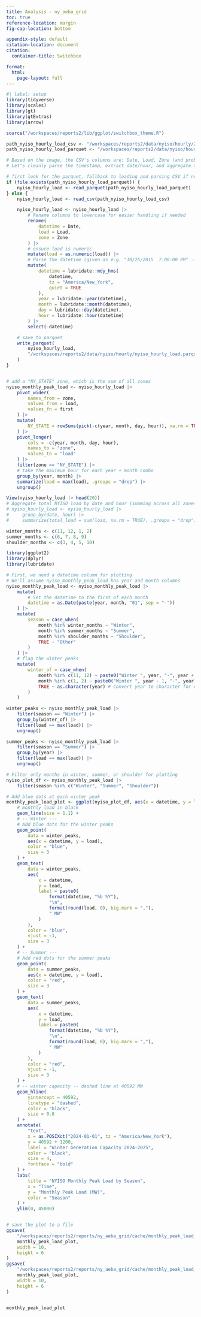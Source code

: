 ```yaml
---
title: Analysis - ny_aeba_grid
toc: true
reference-location: margin
fig-cap-location: bottom

appendix-style: default
citation-location: document
citation:
  container-title: Switchbox

format:
  html:
    page-layout: full
---
```



```r
#| label: setup
library(tidyverse)
library(scales)
library(gt)
library(gtExtras)
library(arrow)

source("/workspaces/reports2/lib/ggplot/switchbox_theme.R")
```


```r

path_nyiso_hourly_load_csv <- "/workspaces/reports2/data/nyiso/hourly/20151025-20251026 NYISO Hourly Actual Load.csv"
path_nyiso_hourly_load_parquet <- "/workspaces/reports2/data/nyiso/hourly/nyiso_hourly_load.parquet"

# Based on the image, the CSV's columns are: Date, Load, Zone (and probably more for time parsing)
# Let's cleanly parse the timestamp, extract date/hour, and aggregate total load (sum) across all zones per hour

# first look for the parquet, fallback to loading and parsing CSV if not found
if (file.exists(path_nyiso_hourly_load_parquet)) {
    nyiso_hourly_load <- read_parquet(path_nyiso_hourly_load_parquet)
} else {
    nyiso_hourly_load <- read_csv(path_nyiso_hourly_load_csv)

    nyiso_hourly_load <- nyiso_hourly_load |>
        # Rename columns to lowercase for easier handling if needed
        rename(
            datetime = Date,
            load = Load,
            zone = Zone
        ) |>
        # ensure load is numeric
        mutate(load = as.numeric(load)) |>
        # Parse the datetime (given as e.g. "10/25/2015  7:00:00 PM" -- note double space between date and hour)
        mutate(
            datetime = lubridate::mdy_hms(
                datetime,
                tz = "America/New_York",
                quiet = TRUE
            ),
            year = lubridate::year(datetime),
            month = lubridate::month(datetime),
            day = lubridate::day(datetime),
            hour = lubridate::hour(datetime)
        ) |>
        select(-datetime)

    # save to parquet
    write_parquet(
        nyiso_hourly_load,
        "/workspaces/reports2/data/nyiso/hourly/nyiso_hourly_load.parquet"
    )
}


# add a "NY_STATE" zone, which is the sum of all zones
nyiso_monthly_peak_load <- nyiso_hourly_load |>
    pivot_wider(
        names_from = zone,
        values_from = load,
        values_fn = first
    ) |>
    mutate(
        NY_STATE = rowSums(pick(-c(year, month, day, hour)), na.rm = TRUE)
    ) |>
    pivot_longer(
        cols = -c(year, month, day, hour),
        names_to = "zone",
        values_to = "load"
    ) |>
    filter(zone == "NY_STATE") |>
    # take the maximum hour for each year + month combo
    group_by(year, month) |>
    summarize(load = max(load), .groups = "drop") |>
    ungroup()

View(nyiso_hourly_load |> head(20))
# Aggregate total NYISO load by date and hour (summing across all zones)
# nyiso_hourly_load <- nyiso_hourly_load |>
#     group_by(date, hour) |>
#     summarize(total_load = sum(load, na.rm = TRUE), .groups = "drop")

```

```r
winter_months <- c(11, 12, 1, 2)
summer_months <- c(6, 7, 8, 9)
shoulder_months <- c(3, 4, 5, 10)

library(ggplot2)
library(dplyr)
library(lubridate)

# First, we need a datetime column for plotting
# We'll assume nyiso_monthly_peak_load has year and month columns
nyiso_monthly_peak_load <- nyiso_monthly_peak_load |>
    mutate(
        # Set the datetime to the first of each month
        datetime = as.Date(paste(year, month, "01", sep = "-"))
    ) |>
    mutate(
        season = case_when(
            month %in% winter_months ~ "Winter",
            month %in% summer_months ~ "Summer",
            month %in% shoulder_months ~ "Shoulder",
            TRUE ~ "Other"
        )
    ) |>
    # flag the winter peaks
    mutate(
        winter_of = case_when(
            month %in% c(11, 12) ~ paste0("Winter ", year, "-", year + 1),
            month %in% c(1, 2) ~ paste0("Winter ", year - 1, "-", year),
            TRUE ~ as.character(year) # Convert year to character for consistency
        )
    )

winter_peaks <- nyiso_monthly_peak_load |>
    filter(season == "Winter") |>
    group_by(winter_of) |>
    filter(load == max(load)) |>
    ungroup()

summer_peaks <- nyiso_monthly_peak_load |>
    filter(season == "Summer") |>
    group_by(year) |>
    filter(load == max(load)) |>
    ungroup()

# Filter only months in winter, summer, or shoulder for plotting
nyiso_plot_df <- nyiso_monthly_peak_load |>
    filter(season %in% c("Winter", "Summer", "Shoulder"))

# Add blue dots at each winter peak
monthly_peak_load_plot <- ggplot(nyiso_plot_df, aes(x = datetime, y = load)) +
    # monthly load in black
    geom_line(size = 1.1) +
    # -- Winter ---
    # Add blue dots for the winter peaks
    geom_point(
        data = winter_peaks,
        aes(x = datetime, y = load),
        color = "blue",
        size = 3
    ) +
    geom_text(
        data = winter_peaks,
        aes(
            x = datetime,
            y = load,
            label = paste0(
                format(datetime, "%b %Y"),
                "\n",
                format(round(load, 0), big.mark = ","),
                " MW"
            )
        ),
        color = "blue",
        vjust = -1,
        size = 3
    ) +
    # -- Summer ---
    # Add red dots for the summer peaks
    geom_point(
        data = summer_peaks,
        aes(x = datetime, y = load),
        color = "red",
        size = 3
    ) +
    geom_text(
        data = summer_peaks,
        aes(
            x = datetime,
            y = load,
            label = paste0(
                format(datetime, "%b %Y"),
                "\n",
                format(round(load, 0), big.mark = ","),
                " MW"
            )
        ),
        color = "red",
        vjust = -1,
        size = 3
    ) +
    # -- winter capacity -- dashed line at 40592 MW
    geom_hline(
        yintercept = 40592,
        linetype = "dashed",
        color = "black",
        size = 0.8
    ) +
    annotate(
        "text",
        x = as.POSIXct("2024-01-01", tz = "America/New_York"),
        y = 40592 + 1200,
        label = "Winter Generation Capacity 2024-2025",
        color = "black",
        size = 4,
        fontface = "bold"
    ) +
    labs(
        title = "NYISO Monthly Peak Load by Season",
        x = "Time",
        y = "Monthly Peak Load (MW)",
        color = "Season"
    ) +
    ylim(0, 45000)


# save the plot to a file
ggsave(
    "/workspaces/reports2/reports/ny_aeba_grid/cache/monthly_peak_load_plot.png",
    monthly_peak_load_plot,
    width = 10,
    height = 6
)
ggsave(
    "/workspaces/reports2/reports/ny_aeba_grid/cache/monthly_peak_load_plot.svg",
    monthly_peak_load_plot,
    width = 10,
    height = 6
)


monthly_peak_load_plot

```
